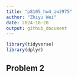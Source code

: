 ```yaml
---
title: "p8105_hw4_zw2975"
author: "Zhiyu Wei"
date: 2024-10-28
output: github_document
---
```


```r
library(tidyverse)
library(dplyr)
```


## Problem 2
```r

```

